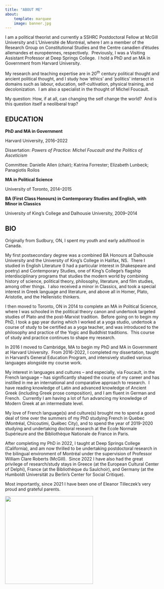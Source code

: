```yaml
---
title: "ABOUT ME"
about: 
    template: marquee
    image: banner.jpg
---
```


I am a political theorist and currently a SSHRC Postdoctoral Fellow at McGill University and L’Université de Montréal, where I am a member of the Research Group on Constitutional Studies and the Centre canadien d'études allemandes et européennes, respectively.  Previously, I was a Visiting Assistant Professor at Deep Springs College.  I hold a PhD and an MA in Government from Harvard University.

My research and teaching expertise are in 20^th^ century political thought and ancient political thought, and I study how ‘ethics’ and ‘politics’ intersect in domains such as labour, education, self-cultivation, physical training, and decolonization.  I am also a specialist in the thought of Michel Foucault.

My question: How, if at all, can changing the self change the world?  And is this question itself a neoliberal trap? 

## **EDUCATION**

**PhD and MA in Government**

Harvard University, 2016–2022

Dissertation: *Powers of Practice: Michel Foucault and the Politics of Asceticism*

Committee: Danielle Allen (chair); Katrina Forrester; Elizabeth Lunbeck; Panagiotis Roilos

**MA in Political Science**

University of Toronto, 2014–2015

**BA (First Class Honours) in Contemporary Studies and English,** **with Minor in Classics**

University of King’s College and Dalhousie University, 2009–2014

## **BIO**

Originally from Sudbury, ON, I spent my youth and early adulthood in Canada. 

My first postsecondary degree was a combined BA Honours at Dalhousie University and the University of King’s College in Halifax, NS.  There I studied in English Literature (I had a particular interest in Shakespeare and poetry) and Contemporary Studies, one of King’s College’s flagship interdisciplinary programs that studies the modern world by combining history of science, political theory, philosophy, literature, and film studies, among other things.  I also received a minor in Classics, and took a special interest in Greek language and literature, and above all in Homer, Plato, Aristotle, and the Hellenistic thinkers.

I then moved to Toronto, ON in 2014 to complete an MA in Political Science, where I was schooled in the political theory canon and undertook targeted studies of Plato and the post-Marxist tradition.  Before going on to begin my PhD, I took a gap year during which I worked at a yoga studio, undertook a course of study to be certified as a yoga teacher, and was introduced to the philosophy and practice of the Yogic and Buddhist traditions.  This course of study and practice continues to shape my research.

In 2016 I moved to Cambridge, MA to begin my PhD and MA in Government at Harvard University.  From 2016-2022, I completed my dissertation, taught in Harvard’s General Education Program, and intensively studied various languages alongside my course work. 

My interest in languages and cultures – and especially, via Foucault, in the French language – has significantly shaped the course of my career and has instilled in me an international and comparative approach to research.  I have reading knowledge of Latin and advanced knowledge of Ancient Greek (including Greek prose composition), and I am fluent in German and French.  Currently I am having a lot of fun advancing my knowledge of Modern Greek at an intermediate level. 

My love of French language(s) and culture(s) brought me to spend a good deal of time over the summers of my PhD studying French in Quebec (Montréal, Chicoutimi, Québec City), and to spend the year of 2019-2020 studying and undertaking doctoral research at the Ecole Normale Supérieure and the Bibliothèque Nationale de France in Paris.

After completing my PhD in 2022, I taught at Deep Springs College (California), and am now thrilled to be undertaking postdoctoral research in the bilingual environment of Montréal under the supervision of Professor William Clare Roberts (McGill).  Since 2022 I have also had the great privilege of research/study stays in Greece (at the European Cultural Center of Delphi), France (at the Bibliothèque du Saulchoir), and Germany (at the Humboldt Universität zu Berlin’s Center for Social Critique).

Most importantly, since 2021 I have been one of Eleanor Tilleczek’s very proud and grateful parents.

![](IMG_0102.jpg){width="287"}
